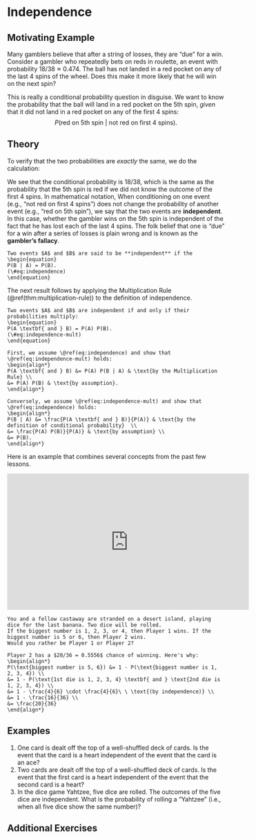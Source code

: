 # Independence {#independence}

## Motivating Example {-}

Many gamblers believe that after a string of losses, they are "due"
for a win. Consider a gambler who repeatedly bets on reds in 
roulette, an event with probability $18 / 38 \approx 0.474$. The ball has
not landed in a red pocket on any of the last 4 spins of the wheel. 
Does this make it more likely that he will win on the next spin?

This is really a conditional probability question in disguise. 
We want to know the probability that the ball will land in a
red pocket on the 5th spin, _given_ that it did not land in a
red pocket on any of the first 4 spins:
$$ P(\text{red on 5th spin}\ |\ \text{not red on first 4 spins}). $$

## Theory {-}

To verify that the two probabilities are _exactly_ the same, we 
do the calculation:

\begin{align*}
P(\text{red on 5th spin}\ |\ \text{not red on first 4 spins}) &= \frac{P(\text{not red on first 4 spins} \textbf{ and } \text{red on 5th spin}) }{P(\text{not red on first 4 spins})} \\
&= \frac{ 20^4 \cdot 18 \big/ 38^5 }{20^4 \big/ 38^4} \\
&= \frac{18}{38}.
\end{align*}

We see that the conditional probability is $18 / 38$, which is the same as the probability that the 5th 
spin is red if we did not know the outcome of the first 4 spins. In mathematical notation,
\begin{align*}
P(\text{red on 5th spin}\ |\ \text{not red on first 4 spins}) &= P(\text{red on 5th spin})
\end{align*}
When conditioning on one event (e.g., "not red on first 4 spins") does not change the probability 
of another event (e.g., "red on 5th spin"), we say that the two 
events are **independent**. In this case, whether the gambler wins on the 5th spin is 
independent of the fact that he has lost each of the last 4 spins. The folk belief that one is 
"due" for a win after a series of losses is plain wrong and is known as the **gambler's fallacy**.

```definition
Two events $A$ and $B$ are said to be **independent** if the 
\begin{equation}
P(B | A) = P(B).
(\#eq:independence)
\end{equation}
```

The next result follows by applying the Multiplication Rule (\@ref(thm:multiplication-rule)) to 
the definition of independence.
```theorem
Two events $A$ and $B$ are independent if and only if their probabilities multiply:
\begin{equation}
P(A \textbf{ and } B) = P(A) P(B).
(\#eq:independence-mult)
\end{equation}
```
```proof
First, we assume \@ref(eq:independence) and show that \@ref(eq:independence-mult) holds:
\begin{align*}
P(A \textbf{ and } B) &= P(A) P(B | A) & \text{by the Multiplication Rule} \\
&= P(A) P(B) & \text{by assumption}.
\end{align*}

Conversely, we assume \@ref(eq:independence-mult) and show that \@ref(eq:independence) holds:
\begin{align*}
P(B | A) &= \frac{P(A \textbf{ and } B)}{P(A)} & \text{by the definition of conditional probability}  \\
&= \frac{P(A) P(B)}{P(A)} & \text{by assumption} \\
&= P(B).
\end{align*}
```

Here is an example that combines several concepts from the past few lessons.

<iframe width="560" height="315" src="https://www.youtube.com/embed/Kgudt4PXs28" frameborder="0" allow="accelerometer; autoplay; encrypted-media; gyroscope; picture-in-picture" allowfullscreen></iframe>

```example
You and a fellow castaway are stranded on a desert island, playing dice for the last banana. Two dice will be rolled. 
If the biggest number is 1, 2, 3, or 4, then Player 1 wins. If the biggest number is 5 or 6, then Player 2 wins. 
Would you rather be Player 1 or Player 2?
```
```solution
Player 2 has a $20/36 = 0.5556$ chance of winning. Here's why:
\begin{align*} 
P(\text{biggest number is 5, 6}) &= 1 - P(\text{biggest number is 1, 2, 3, 4}) \\
&= 1 - P(\text{1st die is 1, 2, 3, 4} \textbf{ and } \text{2nd die is 1, 2, 3, 4}) \\
&= 1 - \frac{4}{6} \cdot \frac{4}{6}\ \ \text{(by independence)} \\
&= 1 - \frac{16}{36} \\
&= \frac{20}{36}
\end{align*}
```


## Examples {-}

1. One card is dealt off the top of a well-shuffled deck of cards. Is the event that the card is a 
heart independent of the event that the card is an ace?
2. Two cards are dealt off the top of a well-shuffled deck of cards. Is the event that the 
first card is a heart independent of the event that the second card is a heart?
3. In the dice game Yahtzee, five dice are rolled. The outcomes of the five dice are independent. 
What is the probability of rolling a "Yahtzee" (i.e., when all five dice show the same number)?

## Additional Exercises {-}

